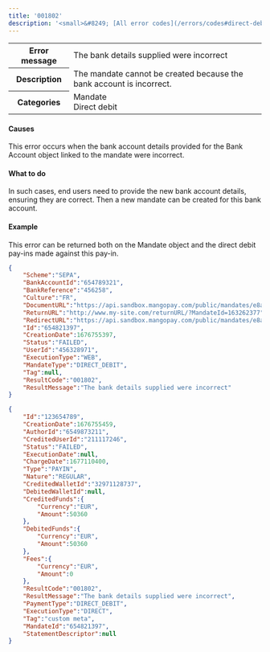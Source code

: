 ---
title: '001802'  
description: '<small>&#8249; [All error codes](/errors/codes#direct-debit)</small>'
---
  
<table>
    <tbody>
        <tr>
            <th class="header"><strong>Error message</strong></th>
            <td class="table-content">The bank details supplied were incorrect</td>
        </tr>
        <tr>
            <th class="header"><strong>Description</strong></th>
            <td class="table-content">The mandate cannot be created because the bank account is incorrect.</td>
        </tr>
        <tr>
            <th class="header"><strong>Categories</strong></th>
            <td class="table-content">  
<div class="label">Mandate</div>  
<div class="label">Direct debit</div>
</td>
        </tr>
    </tbody>
</table>  

#### Causes  

This error occurs when the bank account details provided for the Bank Account object linked to the mandate were incorrect.  

#### What to do  

In such cases, end users need to provide the new bank account details, ensuring they are correct. Then a new mandate can be created for this bank account.  

#### Example  

This error can be returned both on the Mandate object and the direct debit pay-ins made against this pay-in.  
```json Mandate object
{
    "Scheme":"SEPA",
    "BankAccountId":"654789321",
    "BankReference":"456258",
    "Culture":"FR",
    "DocumentURL":"https://api.sandbox.mangopay.com/public/mandates/e8a73d/d276ab3002fd4093bcfc567f79035db5/document",
    "ReturnURL":"http://www.my-site.com/returnURL/?MandateId=163262377",
    "RedirectURL":"https://api.sandbox.mangopay.com/public/mandates/e8a73d/d276ab3002fd4093bcfc567f79035db5/confirmation",
    "Id":"654821397",
    "CreationDate":1676755397,
    "Status":"FAILED",
    "UserId":"456328971",
    "ExecutionType":"WEB",
    "MandateType":"DIRECT_DEBIT",
    "Tag":null,
    "ResultCode":"001802",
    "ResultMessage":"The bank details supplied were incorrect"
}
```  
```json Direct Direct-Debit PayIn object
{
    "Id":"123654789",
    "CreationDate":1676755459,
    "AuthorId":"6549873211",
    "CreditedUserId":"211117246",
    "Status":"FAILED",
    "ExecutionDate":null,
    "ChargeDate":1677110400,
    "Type":"PAYIN",
    "Nature":"REGULAR",
    "CreditedWalletId":"32971128737",
    "DebitedWalletId":null,
    "CreditedFunds":{
        "Currency":"EUR",
        "Amount":50360
    },
    "DebitedFunds":{
        "Currency":"EUR",
        "Amount":50360
    },
    "Fees":{
        "Currency":"EUR",
        "Amount":0
    },
    "ResultCode":"001802",
    "ResultMessage":"The bank details supplied were incorrect",
    "PaymentType":"DIRECT_DEBIT",
    "ExecutionType":"DIRECT",
    "Tag":"custom meta",
    "MandateId":"654821397",
    "StatementDescriptor":null
}
```